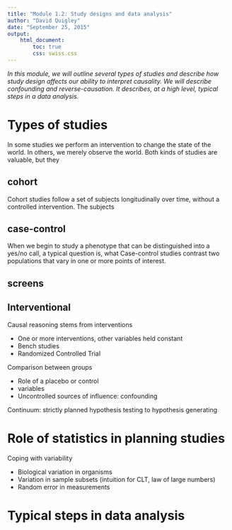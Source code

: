 ```yaml
---
title: "Module 1.2: Study designs and data analysis"
author: "David Quigley"
date: "September 25, 2015"
output: 
    html_document:
        toc: true
        css: swiss.css
---
```


*In this module, we will outline several types of studies and describe how study design affects our ability to interpret causality. We will describe confounding and reverse-causation. It describes, at a high level, typical steps in a data analysis.*

Types of studies
==================================================

In some studies we perform an intervention to change the state of the world. In others, we merely observe the world. Both kinds of studies are valuable, but they 

cohort
-------------------

Cohort studies follow a set of subjects longitudinally over time, without a controlled intervention. The subjects 

case-control
--------------------

When we begin to study a phenotype that can be distinguished into a yes/no call, a typical question is, what  Case-control studies contrast two populations that vary in one or more points of interest. 

screens
--------------------



Interventional 
-------------------

Causal reasoning stems from interventions

* One or more interventions, other variables held constant
* Bench studies
* Randomized Controlled Trial 

Comparison between groups

* Role of a placebo or control
* variables
* Uncontrolled sources of influence: confounding

Continuum: strictly planned hypothesis testing to hypothesis generating




Role of statistics in planning studies
========================================================

Coping with variability

* Biological variation in organisms
* Variation in sample subsets (intuition for CLT, law of large numbers)
* Random error in measurements


Typical steps in data analysis
==================================================




